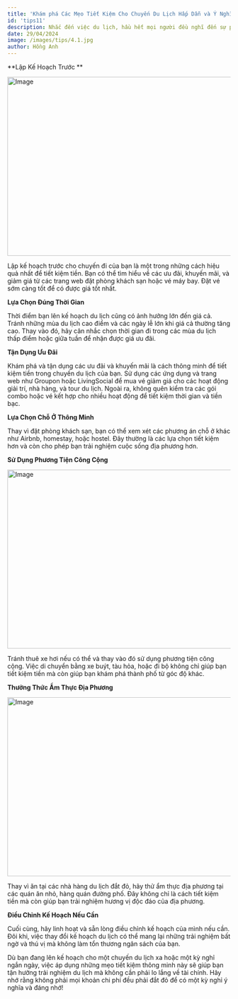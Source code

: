 ```yaml
---
title: 'Khám phá Các Mẹo Tiết Kiệm Cho Chuyến Du Lịch Hấp Dẫn và Ý Nghĩa'
id: 'tips11'
description: Nhắc đến việc du lịch, hầu hết mọi người đều nghĩ đến sự phấn khích và trải nghiệm mới lạ. Tuy nhiên, việc du lịch cũng có thể gây áp lực cho ngân sách của bạn nếu bạn không biết cách tiết kiệm. May mắn thay, có một số mẹo tiết kiệm thông minh giúp bạn có thể thưởng ngoạn thế giới mà không cần phải vơ vét túi tiền. Dưới đây là một số gợi ý để có một chuyến du lịch thú vị mà vẫn tiết kiệm được chi phí.
date: 29/04/2024
image: /images/tips/4.1.jpg
author: Hồng Anh
---
```


**Lập Kế Hoạch Trước **

<img
	src="../../public/images/tips/4.1.jpg"
	className="w-full"
	width="718"
	height="404"
	alt="Image"
/>

Lập kế hoạch trước cho chuyến đi của bạn là một trong những cách hiệu quả nhất để
tiết kiệm tiền. Bạn có thể tìm hiểu về các ưu đãi, khuyến mãi, và giảm giá từ các
trang web đặt phòng khách sạn hoặc vé máy bay. Đặt vé sớm càng tốt để có được giá
tốt nhất.

**Lựa Chọn Đúng Thời Gian**

Thời điểm bạn lên kế hoạch du lịch cũng có ảnh hưởng lớn đến giá cả. Tránh những mùa du lịch cao điểm và các ngày lễ lớn khi giá cả thường tăng cao. Thay vào đó, hãy cân nhắc chọn thời gian đi trong các mùa du lịch thấp điểm hoặc giữa tuần để nhận được giá ưu đãi.

**Tận Dụng Ưu Đãi**

Khám phá và tận dụng các ưu đãi và khuyến mãi là cách thông minh để tiết kiệm tiền trong chuyến du lịch của bạn. Sử dụng các ứng dụng và trang web như Groupon hoặc LivingSocial để mua vé giảm giá cho các hoạt động giải trí, nhà hàng, và tour du lịch. Ngoài ra, không quên kiểm tra các gói combo hoặc vé kết hợp cho nhiều hoạt động để tiết kiệm thời gian và tiền bạc.

**Lựa Chọn Chỗ Ở Thông Minh**

Thay vì đặt phòng khách sạn, bạn có thể xem xét các phương án chỗ ở khác như Airbnb, homestay, hoặc hostel. Đây thường là các lựa chọn tiết kiệm hơn và còn cho phép bạn trải nghiệm cuộc sống địa phương hơn.

**Sử Dụng Phương Tiện Công Cộng**

<img
	src="../../public/images/tips/4.2.jpg"
	className="w-full"
	width="718"
	height="404"
	alt="Image"
/>

Tránh thuê xe hơi nếu có thể và thay vào đó sử dụng phương tiện công cộng. Việc di
chuyển bằng xe buýt, tàu hỏa, hoặc đi bộ không chỉ giúp bạn tiết kiệm tiền mà còn
giúp bạn khám phá thành phố từ góc độ khác.

**Thưởng Thức Ẩm Thực Địa Phương**

<img
	src="../../public/images/tips/4.3.jpg"
	className="w-full"
	width="718"
	height="404"
	alt="Image"
/>

Thay vì ăn tại các nhà hàng du lịch đắt đỏ, hãy thử ẩm thực địa phương tại các quán ăn nhỏ, hàng quán đường phố. Đây không chỉ là cách tiết kiệm tiền mà còn giúp bạn trải nghiệm hương vị độc đáo của địa phương.

**Điều Chỉnh Kế Hoạch Nếu Cần**

Cuối cùng, hãy linh hoạt và sẵn lòng điều chỉnh kế hoạch của mình nếu cần. Đôi khi, việc thay đổi kế hoạch du lịch có thể mang lại những trải nghiệm bất ngờ và thú vị mà không làm tổn thương ngân sách của bạn.

Dù bạn đang lên kế hoạch cho một chuyến du lịch xa hoặc một kỳ nghỉ ngắn ngày, việc áp dụng những mẹo tiết kiệm thông minh này sẽ giúp bạn tận hưởng trải nghiệm du lịch mà không cần phải lo lắng về tài chính. Hãy nhớ rằng không phải mọi khoản chi phí đều phải đắt đỏ để có một kỳ nghỉ ý nghĩa và đáng nhớ!
